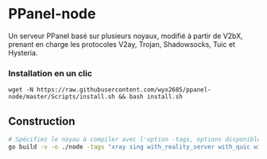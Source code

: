 # PPanel-node

Un serveur PPanel basé sur plusieurs noyaux, modifié à partir de V2bX, prenant en charge les protocoles V2ay, Trojan, Shadowsocks, Tuic et Hysteria.

### Installation en un clic

```
wget -N https://raw.githubusercontent.com/wyx2685/ppanel-node/master/Scripts/install.sh && bash install.sh
```

## Construction

```bash
# Spécifiez le noyau à compiler avec l'option -tags, options disponibles : xray, sing
go build -v -o ./node -tags "xray sing with_reality_server with_quic with_grpc with_utls with_wireguard with_acme" -trimpath -ldflags "-s -w -buildid="
```



<Giscus />
